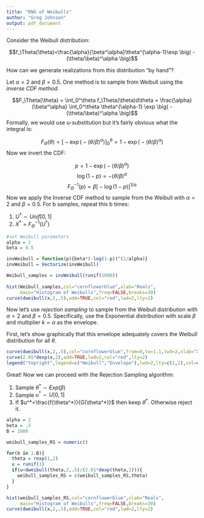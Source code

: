 ```yaml
---
title: "RNG of Weibulls"
author: "Greg Johnson"
output: pdf_document
---
```



Consider the Weibull distribution:

$$f_\Theta(\theta)=\frac{\alpha}{\beta^\alpha}\theta^{\alpha-1}\exp \big( -(\theta/\beta)^\alpha \big)$$

How can we generate realizations from this distribution "by hand"?

Let $\alpha=2$ and $\beta=0.5.$ One method is to sample from Weibull using the *inverse CDF method*.

$$F_\Theta(\theta) = \int_0^\theta f_\Theta(\theta)d\theta = \frac{\alpha}{\beta^\alpha} \int_0^\theta \theta^{\alpha-1} \exp \big( -(\theta/\beta)^\alpha \big)$$
Formally, we would use u-substitution but it's fairly obvious what the integral is:

$$F_\Theta(\theta) =\Bigg[- \exp \big( -(\theta/\beta)^\alpha \big) \Bigg]_0^\theta = 1 - \exp \big( -(\theta/\beta)^\alpha \big)$$
Now we invert the CDF:

$$p=1 - \exp \big( -(\theta/\beta)^\alpha \big)$$
$$\log (1-p) = -(\theta/\beta)^\alpha$$
$$F^{-1}_\Theta(p)=\beta \big[-\log (1-p) \big]^{1/\alpha}$$
Now we apply the Inverse CDF method to sample from the Weibull with $\alpha=2$ and $\beta=0.5.$ For b samples, repeat this b times:

1. $U^* \sim Unif[0,1]$
2. $X^*=F^{-1}_\Theta(U^*)$

```r
#set Weibull parameters
alpha = 2 
beta = 0.5

invWeibull = function(p){beta*(-log(1-p))^(1/alpha)}
invWeibull = Vectorize(invWeibull)

Weibull_samples = invWeibull(runif(1000))
  
hist(Weibull_samples,col="cornflowerblue",xlab="Reals",
     main="Histogram of Weibulls",freq=FALSE,breaks=30)
curve(dweibull(x,2,.5),add=TRUE,col="red",lwd=2,lty=2)
```

Now let's use *rejection sampling* to sample from the Weibull distribution with $\alpha=2$ and $\beta=0.5.$ Specifically, use the Exponential distribution with scale $\beta$ and multiplier $k=\alpha$ as the envelope.

First, let's show graphically that this envelope adequately covers the Weibull distribution for all $\theta.$
```r
curve(dweibull(x,2,.5),col="cornflowerblue",from=0,to=1.1,lwd=2,xlab="X",ylab="Density",main="Rejection Sampling Densities")
curve(2.05*dexp(x,2),add=TRUE,lwd=2,col="red",lty=2)
legend("topright",legend=c("Weibull","Envelope"),lwd=2,lty=c(1,2),col=c("cornflowerblue","red"))
```

Great! Now we can proceed with the Rejection Sampling algorithm:

1. Sample $\theta^* \sim Exp(\beta)$
2. Sample $u^* \sim U[0,1]$
3. If $u^*<\frac{f(\theta^*)}{G(\theta^*)}$ then keep $\theta^*.$ Otherwise reject it.

```r
alpha = 2
beta = .5
B = 1000

weibull_samples_RS = numeric()

for(b in 1:B){
  theta = rexp(1,2)
  u = runif(1)
  if(u<dweibull(theta,2,.5)/(2.01*dexp(theta,2))){
    weibull_samples_RS = c(weibull_samples_RS,theta)
  }
}

hist(weibull_samples_RS,col="cornflowerblue",xlab="Reals",
     main="Histogram of Weibulls",freq=FALSE,breaks=30)
curve(dweibull(x,2,.5),add=TRUE,col="red",lwd=2,lty=2)
```

